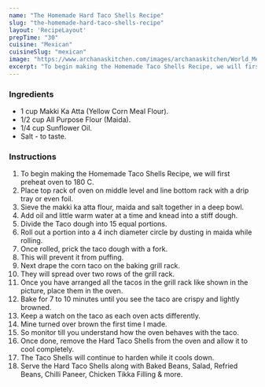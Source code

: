 ---
name: "The Homemade Hard Taco Shells Recipe"
slug: "the-homemade-hard-taco-shells-recipe"
layout: 'RecipeLayout'
prepTime: "30"
cuisine: "Mexican"
cuisineSlug: "mexican"
image: "https://www.archanaskitchen.com/images/archanaskitchen/World_Mexican/How_to_make_Homemade_Hard_Taco_Shells_Corn_Tortillas_Recipe-3.jpg"
excerpt: "To begin making the Homemade Taco Shells Recipe, we will first preheat oven to 180 C"
---

### Ingredients

- 1 cup Makki Ka Atta (Yellow Corn Meal Flour).
- 1/2 cup All Purpose Flour (Maida).
- 1/4 cup Sunflower Oil.
- Salt - to taste.

### Instructions

1. To begin making the Homemade Taco Shells Recipe, we will first preheat oven to 180 C.
1. Place top rack of oven on middle level and line bottom rack with a drip tray or even foil.
1. Sieve the makki ka atta flour, maida and salt together in a deep bowl.
1. Add oil and little warm water at a time and knead into a stiff dough.
1. Divide the Taco dough into 15 equal portions.
1. Roll out a portion into a 4 inch diameter circle by dusting in maida while rolling.
1. Once rolled, prick the taco dough with a fork.
1. This will prevent it from puffing.
1. Next drape the corn taco on the baking grill rack.
1. They will spread over two rows of the grill rack.
1. Once you have arranged all the tacos in the grill rack like shown in the picture, place them in the oven.
1. Bake for 7 to 10 minutes until you see the taco are crispy and lightly browned.
1. Keep a watch on the taco as each oven acts differently.
1. Mine turned over brown the first time I made.
1. So monitor till you understand how the oven behaves with the taco.
1. Once done, remove the Hard Taco Shells from the oven and allow it to cool completely.
1. The Taco Shells will continue to harden while it cools down.
1. Serve the Hard Taco Shells along with Baked Beans, Salad, Refried Beans, Chilli Paneer, Chicken Tikka Filling & more.
